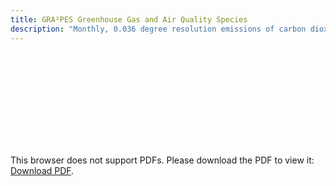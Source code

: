 ```yaml
---
title: GRA²PES Greenhouse Gas and Air Quality Species
description: "Monthly, 0.036 degree resolution emissions of carbon dioxide (CO₂), carbon monoxide (CO), nitrogen oxide (NOₓ), sulfur dioxide (SO₂), and particulate matter (PM2.5) emissions for the year 2021 over the Contiguous United States from the Greenhouse gas And Air Pollutants Emissions System (GRA²PES)."
---
```

<object data="./reports/gra2pes-ghg-monthgrid-v1_Processing and Verification Report.pdf" type="application/pdf" width="1024px" height="1000px">
    <embed src="./reports/gra2pes-ghg-monthgrid-v1_Processing and Verification Report.pdf">
        <p>This browser does not support PDFs. Please download the PDF to view it: <a href="./reports/gra2pes-ghg-monthgrid-v1_Processing and Verification Report.pdf">Download PDF</a>.</p>
    </embed>
</object>